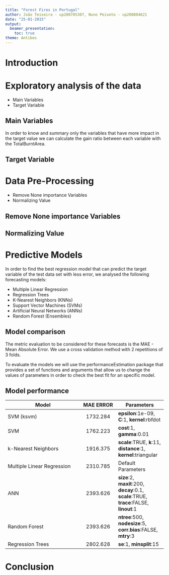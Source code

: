 ```yaml
---
title: "Forest Fires in Portugal"
author: João Teixeira - up200705307, Nuno Peixoto - up200804621
date: "25-01-2015"
output:
  beamer_presentation:
    toc: true
theme: Antibes
---
```


# Introduction

# Exploratory analysis of the data

- Main Variables
- Target Variable

## Main Variables 

In order to know and summary only the variables that have more impact in the target value we can calculate
the gain ratio between each variable with the TotalBurntArea.

## Target Variable

# Data Pre-Processing

- Remove None importance Variables 
- Normalizing Value

## Remove None importance Variables

## Normalizing Value

# Predictive Models

In order to find the best regression model that can predict the target variable of the test data set with less error, we analysed the following forecasting models:

- Multiple Linear Regression
- Regression Trees
- K-Nearest Neighbors (KNNs)
- Support Vector Machines (SVMs)
- Artificial Neural Networks (ANNs)
- Random Forest (Ensembles)

## Model comparison

The metric evaluation to be considered for these forecasts is the MAE - Mean Absolute Error. We use a
cross validation method with 2 repetitions of 3 folds.

To evaluate the models we will use the performanceEstimation package that provides a set of functions
and arguments that allow us to change the values of parameters in order to check the best fit for an specific
model.

## Model performance

| **Model**                        | **MAE ERROR** | **Parameters**       |
| -------------------------------- |:-------------:| ---------------------|
| SVM (ksvm)                       |  1732.284  |  **epsilon**:1e-09, **C**:1, **kernel**:rbfdot    |
| SVM                              | 1762.223    |  **cost**:1, **gamma**:0.01     |
| k-Nearest Neighbors              |  1916.375    |   **scale**:TRUE, **k**:11, **distance**:1, **kernel**:triangular    |
| Multiple Linear Regression       | 2310.785    |   Default Parameters|
| ANN                              | 2393.626  |   **size**:2, **maxit**:200, **decay**:0.1, **scale**:TRUE, **trace**:FALSE, **linout**:1   |
| Random Forest                    | 2393.626   | **ntree**:500, **nodesize**:5, **corr.bias**:FALSE, **mtry**:3     |
| Regression Trees                 |  2802.628    |   **se**:1, **minsplit**:15     |



# Conclusion



